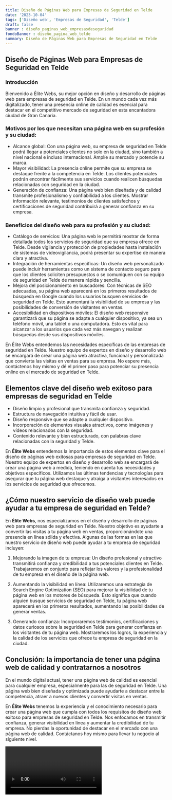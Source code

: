 ```yaml
---
title: Diseño de Páginas Web para Empresas de Seguridad en Telde
date: '2023-10-04'
tags: ['Diseño web', 'Empresas de Seguridad', 'Telde']
draft: false
banner : diseño_paginas_web_empresasdeseguridad
fondoBanner : diseño_pagina_web_telde
summary: Diseño de Páginas Web para Empresas de Seguridad en Telde
---
```


## Diseño de Páginas Web para Empresas de Seguridad en Telde

### Introducción
Bienvenido a Élite Webs, su mejor opción en diseño y desarrollo de páginas web para empresas de seguridad en Telde. En un mundo cada vez más digitalizado, tener una presencia online de calidad es esencial para destacar en el competitivo mercado de seguridad en esta encantadora ciudad de Gran Canaria.

### Motivos por los que necesitan una página web en su profesión y su ciudad:
- Alcance global: Con una página web, su empresa de seguridad en Telde podrá llegar a potenciales clientes no solo en la ciudad, sino también a nivel nacional e incluso internacional. Amplíe su mercado y potencie su marca.
- Mayor visibilidad: La presencia online permite que su empresa se destaque frente a la competencia en Telde. Los clientes potenciales podrán encontrar fácilmente sus servicios cuando realicen búsquedas relacionadas con seguridad en la ciudad.
- Generación de confianza: Una página web bien diseñada y de calidad transmite profesionalismo y confiabilidad a los clientes. Mostrar información relevante, testimonios de clientes satisfechos y certificaciones de seguridad contribuirá a generar confianza en su empresa.

### Beneficios del diseño web para su profesión y su ciudad:
- Catálogo de servicios: Una página web le permitirá mostrar de forma detallada todos los servicios de seguridad que su empresa ofrece en Telde. Desde vigilancia y protección de propiedades hasta instalación de sistemas de videovigilancia, podrá presentar su expertise de manera clara y atractiva.
- Integración de herramientas específicas: Un diseño web personalizado puede incluir herramientas como un sistema de contacto seguro para que los clientes soliciten presupuestos o se comuniquen con su equipo de seguridad en Telde de manera rápida y sencilla.
- Mejora del posicionamiento en buscadores: Con técnicas de SEO adecuadas, su página web aparecerá en los primeros resultados de búsqueda en Google cuando los usuarios busquen servicios de seguridad en Telde. Esto aumentará la visibilidad de su empresa y las posibilidades de conversión de visitantes en ventas.
- Accesibilidad en dispositivos móviles: El diseño web responsive garantizará que su página se adapte a cualquier dispositivo, ya sea un teléfono móvil, una tablet o una computadora. Esto es vital para alcanzar a los usuarios que cada vez más navegan y realizan búsquedas desde sus dispositivos móviles.

En Élite Webs entendemos las necesidades específicas de las empresas de seguridad en Telde. Nuestro equipo de expertos en diseño y desarrollo web se encargará de crear una página web atractiva, funcional y personalizada que convierta las visitas en ventas para su empresa. No espere más, contáctenos hoy mismo y dé el primer paso para potenciar su presencia online en el mercado de seguridad en Telde.

<GifSeo />

<Cta />

## Elementos clave del diseño web exitoso para empresas de seguridad en Telde

- Diseño limpio y profesional que transmita confianza y seguridad.
- Estructura de navegación intuitiva y fácil de usar.
- Diseño responsive que se adapte a cualquier dispositivo.
- Incorporación de elementos visuales atractivos, como imágenes y vídeos relacionados con la seguridad.
- Contenido relevante y bien estructurado, con palabras clave relacionadas con la seguridad y Telde.

En **Élite Webs** entendemos la importancia de estos elementos clave para el diseño de páginas web exitosas para empresas de seguridad en Telde. Nuestro equipo de expertos en diseño y desarrollo web se encargará de crear una página web a medida, teniendo en cuenta tus necesidades y objetivos específicos. Utilizamos las últimas tendencias y tecnologías para asegurar que tu página web destaque y atraiga a visitantes interesados en los servicios de seguridad que ofrecemos.

## ¿Cómo nuestro servicio de diseño web puede ayudar a tu empresa de seguridad en Telde?

En **Élite Webs**, nos especializamos en el diseño y desarrollo de páginas web para empresas de seguridad en Telde. Nuestro objetivo es ayudarte a convertir las visitas a tu página web en ventas, proporcionándote una presencia en línea sólida y efectiva. Algunas de las formas en las que nuestro servicio de diseño web puede ayudar a tu empresa de seguridad incluyen:

1. Mejorando la imagen de tu empresa: Un diseño profesional y atractivo transmitirá confianza y credibilidad a tus potenciales clientes en Telde. Trabajaremos en conjunto para reflejar los valores y la profesionalidad de tu empresa en el diseño de la página web.

2. Aumentando la visibilidad en línea: Utilizaremos una estrategia de Search Engine Optimization (SEO) para mejorar la visibilidad de tu página web en los motores de búsqueda. Esto significa que cuando alguien busque servicios de seguridad en Telde, tu página web aparecerá en los primeros resultados, aumentando las posibilidades de generar ventas.

3. Generando confianza: Incorporaremos testimonios, certificaciones y datos curiosos sobre la seguridad en Telde para generar confianza en los visitantes de tu página web. Mostraremos los logros, la experiencia y la calidad de los servicios que ofrece tu empresa de seguridad en la ciudad.

## Conclusión: la importancia de tener una página web de calidad y contratarnos a nosotros

En el mundo digital actual, tener una página web de calidad es esencial para cualquier empresa, especialmente para las de seguridad en Telde. Una página web bien diseñada y optimizada puede ayudarte a destacar entre la competencia, atraer a nuevos clientes y convertir visitas en ventas.

En **Élite Webs** tenemos la experiencia y el conocimiento necesario para crear una página web que cumpla con todos los requisitos de diseño web exitoso para empresas de seguridad en Telde. Nos enfocamos en transmitir confianza, generar visibilidad en línea y aumentar la credibilidad de tu empresa. No pierdas la oportunidad de destacar en el mercado con una página web de calidad. Contáctanos hoy mismo para llevar tu negocio al siguiente nivel.

<Video />

<CtaBot job='Empresas de Seguridad' city='Telde'/>

<Gmaps query='Telde+españa+maps' />